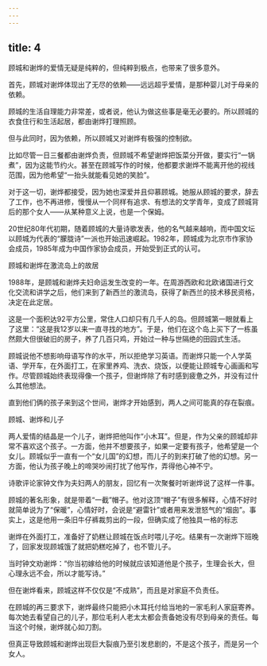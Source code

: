 ```yaml
---
---
---
```

title: 4
---



顾城和谢烨的爱情无疑是纯粹的，但纯粹到极点，也带来了很多意外。

首先，顾城对谢烨体现出了无尽的依赖——远远超乎爱情，是那种婴儿对于母亲的依赖。

顾城的生活自理能力非常差，或者说，他认为做这些事是毫无必要的。所以顾城的衣食住行和生活起居，都由谢烨打理照顾。

但与此同时，因为依赖，所以顾城又对谢烨有极强的控制欲。

比如尽管一日三餐都由谢烨负责，但顾城不希望谢烨把饭菜分开做，要实行“一锅煮”，因为这能节约火。甚至在顾城写作的时候，他都要求谢烨不能离开他的视线范围，因为他希望“一抬头就能看见她的笑脸”。

对于这一切，谢烨都接受，因为她也深爱并且仰慕顾城。她服从顾城的要求，辞去了工作，也不再进修，慢慢从一个同样有追求、有想法的文学青年，变成了顾城背后的那个女人——从某种意义上说，也是一个保姆。

20世纪80年代初期，随着顾城的大量诗歌发表，他的名气越来越响，而中国文坛以顾城为代表的“朦胧诗”一派也开始迅速崛起。1982年，顾城成为北京市作家协会成员，1985年成为中国作家协会成员，开始受到正式的认可。

顾城和谢烨在激流岛上的故居



1988年，是顾城和谢烨夫妇命运发生改变的一年。在周游西欧和北欧诸国进行文化交流和讲学之后，他们来到了新西兰的激流岛，获得了新西兰的技术移民资格，决定在此定居。

这是一个面积达92平方公里，常住人口却只有几千人的岛。但顾城第一眼就看上了这里：“这是我12岁以来一直寻找的地方”。于是，他们在这个岛上买下了一栋虽然颇大但很破旧的房子，养了几百只鸡，开始过一种与世隔绝的田园式生活。

顾城说他不想影响母语写作的水平，所以拒绝学习英语。而谢烨只能一个人学英语、学开车，在外面打工，在家里养鸡、洗衣、烧饭，以便能让顾城专心画画和写作。尽管顾城始终表现得像一个孩子，但谢烨除了有时感到疲惫之外，并没有过什么其他想法。

直到他们俩的孩子来到这个世间，谢烨才开始感到，两人之间可能真的存在裂痕。

顾城、谢烨和儿子



两人爱情的结晶是一个儿子，谢烨把他叫作“小木耳”。但是，作为父亲的顾城却非常不喜欢这个孩子。一方面，他并不想要孩子，如果一定要有孩子，他希望是一个女儿。顾城似乎一直有一个“女儿国”的幻想，而儿子的到来打破了他的幻想。另一方面，他认为孩子晚上的啼哭吵闹打扰了他写作，弄得他心神不宁。

诗歌评论家钟文作为夫妇两人的朋友，回忆有一次聚餐时听谢烨说了这样一件事。

顾城的著名形象，就是带着“一截”帽子。他对这顶“帽子”有很多解释，心情不好时就简单说为了“保暖”，心情好时，会说是“避雷针”或者用来发泄怒气的“烟囱”。事实上，这是他用一条旧牛仔裤裁剪出的一段，但确实成了他独具一格的标志



谢烨在外面打工，准备好了奶糕让顾城在饭点时喂儿子吃。结果有一次谢烨下班晚了，回家发现顾城饿了就把奶糕吃掉了，也不管儿子。

当时钟文劝谢烨：“你当初嫁给他的时候就应该知道他是个孩子，生理会长大，但心理永远不会，所以才能写诗。”

但在谢烨看来，顾城这样不仅仅是“不成熟”，而且是对家庭不负责任。

在顾城的再三要求下，谢烨最终只能把小木耳托付给当地的一家毛利人家庭寄养。每次她去看望自己的儿子，那位毛利人老太太都会责备她没有尽到母亲的责任。每当这个时候，谢烨就心如刀割。

但真正导致顾城和谢烨出现巨大裂痕乃至引发悲剧的，不是这个孩子，而是另一个女人。